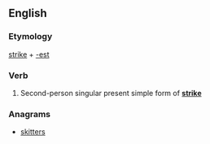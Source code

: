 ==English==

===Etymology===
[[strike]] + [[-est]]

===Verb===
{{en-verb form}}

# {{context|archaic}} Second-person singular present simple form of '''[[strike]]'''

===Anagrams===
* [[skitters#English|skitters]]